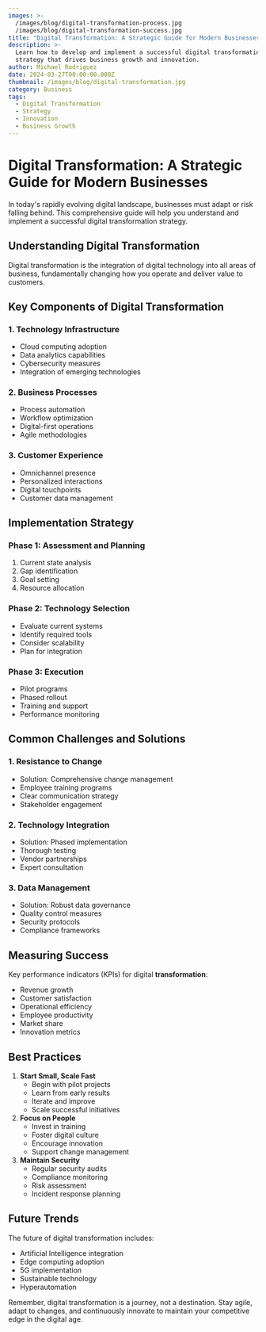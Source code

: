 ```yaml
---
images: >-
  /images/blog/digital-transformation-process.jpg
  /images/blog/digital-transformation-success.jpg
title: "Digital Transformation: A Strategic Guide for Modern Businesses"
description: >-
  Learn how to develop and implement a successful digital transformation
  strategy that drives business growth and innovation.
author: Michael Rodriguez
date: 2024-03-27T00:00:00.000Z
thumbnail: /images/blog/digital-transformation.jpg
category: Business
tags:
  - Digital Transformation
  - Strategy
  - Innovation
  - Business Growth
---
```


# Digital Transformation: A Strategic Guide for Modern Businesses

In today's rapidly evolving digital landscape, businesses must adapt or risk falling behind. This comprehensive guide will help you understand and implement a successful digital transformation strategy.

## Understanding Digital Transformation

Digital transformation is the integration of digital technology into all areas of business, fundamentally changing how you operate and deliver value to customers.

<InfoBox title="Why Digital Transformation Matters" />

## Key Components of Digital Transformation

### 1. Technology Infrastructure

- Cloud computing adoption
- Data analytics capabilities
- Cybersecurity measures
- Integration of emerging technologies

### 2. Business Processes

- Process automation
- Workflow optimization
- Digital-first operations
- Agile methodologies

### 3. Customer Experience

- Omnichannel presence
- Personalized interactions
- Digital touchpoints
- Customer data management

<Quote
  author="Gartner Research"
  quote="Thi s is a quoerou reaothlj ashl;dfaortui ;lasd"
/>

## Implementation Strategy

### Phase 1: Assessment and Planning

1. Current state analysis
2. Gap identification
3. Goal setting
4. Resource allocation

### Phase 2: Technology Selection

- Evaluate current systems
- Identify required tools
- Consider scalability
- Plan for integration

### Phase 3: Execution

- Pilot programs
- Phased rollout
- Training and support
- Performance monitoring

## Common Challenges and Solutions

### 1. Resistance to Change

- Solution: Comprehensive change management
- Employee training programs
- Clear communication strategy
- Stakeholder engagement

### 2. Technology Integration

- Solution: Phased implementation
- Thorough testing
- Vendor partnerships
- Expert consultation

### 3. Data Management

- Solution: Robust data governance
- Quality control measures
- Security protocols
- Compliance frameworks

## Measuring Success

Key performance indicators (KPIs) for digital **transformation**:

- Revenue growth
- Customer satisfaction
- Operational efficiency
- Employee productivity
- Market share
- Innovation metrics

## Best Practices

1. **Start Small, Scale Fast**
   - Begin with pilot projects
   - Learn from early results
   - Iterate and improve
   - Scale successful initiatives
2. **Focus on People**
   - Invest in training
   - Foster digital culture
   - Encourage innovation
   - Support change management
3. **Maintain Security**
   - Regular security audits
   - Compliance monitoring
   - Risk assessment
   - Incident response planning

<ImageGallery images="/images/blog/digital-transformation-process.jpg" />

## Future Trends

The future of digital transformation includes:

- Artificial Intelligence integration
- Edge computing adoption
- 5G implementation
- Sustainable technology
- Hyperautomation

Remember, digital transformation is a journey, not a destination. Stay agile, adapt to changes, and continuously innovate to maintain your competitive edge in the digital age.
